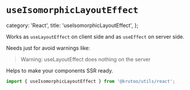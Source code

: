 # `useIsomorphicLayoutEffect`

  category: 'React',
  title: 'useIsomorphicLayoutEffect',
};

Works as `useLayoutEffect` on client side and as `useEffect` on server side.

Needs just for avoid warnings like:

> Warning: useLayoutEffect does nothing on the server

Helps to make your components SSR ready.

```js
import { useIsomorphicLayoutEffect } from '@krutoo/utils/react';
```
